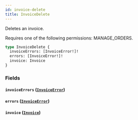 ```yaml
---
id: invoice-delete
title: InvoiceDelete
---
```



Deletes an invoice. 

Requires one of the following permissions: MANAGE_ORDERS.

```graphql
type InvoiceDelete {
  invoiceErrors: [InvoiceError!]!
  errors: [InvoiceError!]!
  invoice: Invoice
}
```


### Fields

#### `invoiceErrors` ([`InvoiceError`](../../../developer/api-reference/objects/invoice-error))




#### `errors` ([`InvoiceError`](../../../developer/api-reference/objects/invoice-error))




#### `invoice` ([`Invoice`](../../../developer/api-reference/objects/invoice))






